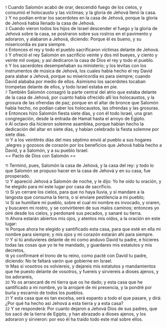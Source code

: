 {{anchor|1}} <small>1</small> Cuando Salomón acabó de orar, descendió fuego de los cielos, y consumió el holocausto y las víctimas; y la gloria de Jehová llenó la casa.<br>
{{anchor|2}} <small>2</small> Y no podían entrar los sacerdotes en la casa de Jehová, porque la gloria de Jehová había llenado la casa de Jehová.<br>
{{anchor|3}} <small>3</small> Cuando vieron todos los hijos de Israel descender el fuego y la gloria de Jehová sobre la casa, se postraron sobre sus rostros en el pavimento y adoraron, y alabaron a Jehová,  diciendo: Porque él es bueno, y su misericordia es para siempre.<br>
{{anchor|4}} <small>4</small> Entonces el rey y todo el pueblo sacrificaron víctimas delante de Jehová.<br>
{{anchor|5}} <small>5</small> Y ofreció el rey Salomón en sacrificio veinte y dos mil bueyes, y ciento y veinte mil ovejas; y así dedicaron la casa de Dios el rey y todo el pueblo.<br>
{{anchor|6}} <small>6</small> Y los sacerdotes desempeñaban su ministerio; y los levitas con los instrumentos de música de Jehová, los cuales había hecho el rey David para alabar a Jehová, porque su misericordia es para siempre; cuando David alababa por medio de ellos. Asimismo los sacerdotes tocaban trompetas delante de ellos, y todo Israel estaba en pie.<br>
{{anchor|7}} <small>7</small> También Salomón consagró la parte central del atrio que estaba delante de la casa de Jehová, por cuanto había ofrecido allí los holocaustos, y la grosura de las ofrendas de paz; porque en el altar de bronce que Salomón había hecho, no podían caber los holocaustos, las ofrendas  y las grosuras.<br>
{{anchor|8}} <small>8</small> Entonces hizo Salomón fiesta siete días, y con él todo Israel, una gran congregación, desde la entrada de Hamat hasta el arroyo de Egipto.<br>
{{anchor|9}} <small>9</small> Al octavo día hicieron solemne asamblea, porque habían hecho la dedicación del altar en siete días, y habían celebrado la fiesta solemne por siete días.<br>
{{anchor|10}} <small>10</small> Y  a  los veintitrés días del mes séptimo envió al pueblo  a  sus hogares ,alegres y gozosos de corazón por los beneficios que Jehová había hecho  a  David, y  a  Salomón, y  a  su pueblo Israel.<br>
== Pacto de Dios con Salomón ==

{{anchor|11}} <small>11</small> Terminó, pues, Salomón la casa de Jehová, y la casa del rey: y todo lo que Salomón se propuso hacer en la casa de Jehová y en su casa, fue prosperado.<br>
{{anchor|12}} <small>12</small> Y apareció Jehová a Salomón de noche, y le dijo: Yo he oído tu oración, y he elegido para mí este lugar por casa de sacrificio.<br>
{{anchor|13}} <small>13</small> Si yo cerrare los cielos, para que no haya lluvia, y si mandare a la langosta que consuma la tierra, o si enviare pestilencia a mi pueblo;<br>
{{anchor|14}} <small>14</small> Si se humillare mi pueblo, sobre el cual mi nombre es invocado, y oraren, y buscaren mi rostro, y se convirtieren de sus malos caminos; entonces yo oiré desde los cielos, y perdonaré sus pecados, y sanaré su tierra.<br>
{{anchor|15}} <small>15</small> Ahora estarán abiertos mis ojos, y atentos mis oídos, a la oración en este lugar:<br>
{{anchor|16}} <small>16</small> Porque ahora he elegido y santificado esta casa, para que esté en ella mi nombre para siempre; y mis ojos y mi corazón estarán ahí para siempre.<br>
{{anchor|17}} <small>17</small> Y si tú anduvieres delante de mí como anduvo David tu padre, e hicieres todas las cosas que yo te he mandado, y guardares mis estatutos y mis decretos,<br>
{{anchor|18}} <small>18</small> yo confirmaré el trono de tu reino, como pacté con David tu padre, diciendo: No te faltará varón que gobierne en Israel.<br>
{{anchor|19}} <small>19</small> Mas si vosotros os volviereis, y dejareis mis estatutos y mandamientos que he puesto delante de vosotros, y fuereis y sirviereis a dioses ajenos, y los adorareis,<br>
{{anchor|20}} <small>20</small> Yo os arrancaré de mi tierra que os he dado; y esta casa que he santificado a mi nombre, yo la arrojaré de mi presencia, y la pondré por burla y escarnio de todos los pueblos.<br>
{{anchor|21}} <small>21</small> Y esta casa que es tan excelsa, será espanto a todo el que pasare, y dirá: ¿Por qué ha hecho así Jehová a esta tierra y a esta casa?<br>
{{anchor|22}} <small>22</small> Y se responderá: Por cuanto dejaron a Jehová Dios de sus padres, que los sacó de la tierra de Egipto, y han abrazado a dioses ajenos, y los adoraron y sirvieron: por eso él ha traído todo este mal sobre ellos.<br>
